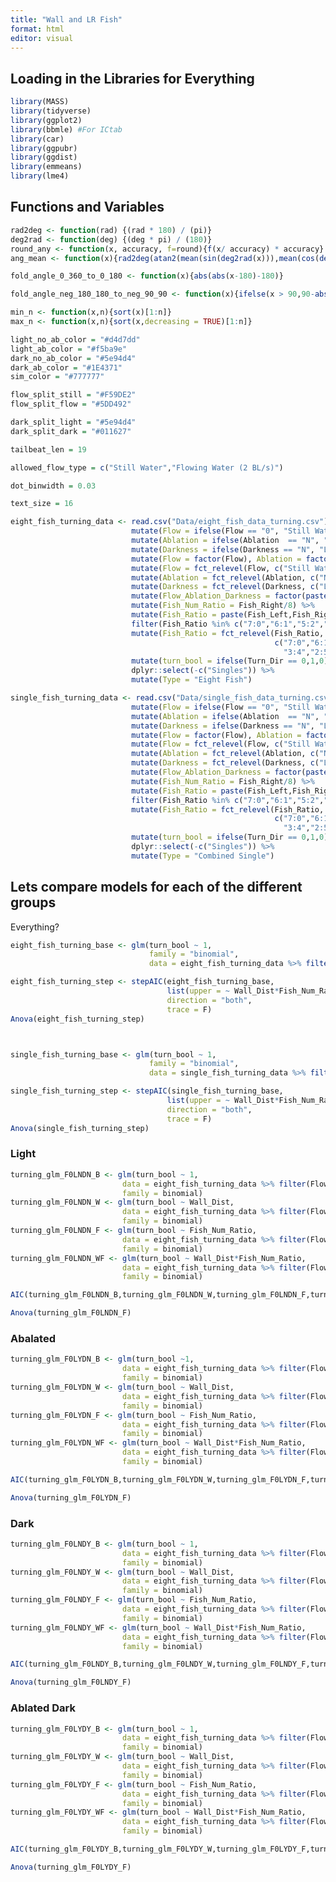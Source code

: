 ```yaml
---
title: "Wall and LR Fish"
format: html
editor: visual
---
```


## Loading in the Libraries for Everything

```r
library(MASS)
library(tidyverse)
library(ggplot2)
library(bbmle) #For ICtab
library(car)
library(ggpubr)
library(ggdist)
library(emmeans)
library(lme4)
```

## Functions and Variables

```r
rad2deg <- function(rad) {(rad * 180) / (pi)}
deg2rad <- function(deg) {(deg * pi) / (180)}
round_any <- function(x, accuracy, f=round){f(x/ accuracy) * accuracy}
ang_mean <- function(x){rad2deg(atan2(mean(sin(deg2rad(x))),mean(cos(deg2rad(x)))))}

fold_angle_0_360_to_0_180 <- function(x){abs(abs(x-180)-180)}

fold_angle_neg_180_180_to_neg_90_90 <- function(x){ifelse(x > 90,90-abs(90-x),ifelse(x < -90, -90+abs(-90-x), x))}

min_n <- function(x,n){sort(x)[1:n]}
max_n <- function(x,n){sort(x,decreasing = TRUE)[1:n]}

light_no_ab_color = "#d4d7dd"
light_ab_color = "#f5ba9e"
dark_no_ab_color = "#5e94d4"
dark_ab_color = "#1E4371"
sim_color = "#777777"

flow_split_still = "#F59DE2"
flow_split_flow = "#5DD492"

dark_split_light = "#5e94d4"
dark_split_dark = "#011627"

tailbeat_len = 19

allowed_flow_type = c("Still Water","Flowing Water (2 BL/s)")

dot_binwidth = 0.03

text_size = 16
```


```r

eight_fish_turning_data <- read.csv("Data/eight_fish_data_turning.csv") %>%
                           mutate(Flow = ifelse(Flow == "0", "Still Water", "Flowing Water (2 BL/s)")) %>%
                           mutate(Ablation = ifelse(Ablation  == "N", "No Ablation", "Ablated")) %>%
                           mutate(Darkness = ifelse(Darkness == "N", "Light", "Dark")) %>%
                           mutate(Flow = factor(Flow), Ablation = factor(Ablation), Darkness = factor(Darkness)) %>%
                           mutate(Flow = fct_relevel(Flow, c("Still Water","Flowing Water (2 BL/s)"))) %>%
                           mutate(Ablation = fct_relevel(Ablation, c("No Ablation","Ablated"))) %>%
                           mutate(Darkness = fct_relevel(Darkness, c("Light","Dark"))) %>%
                           mutate(Flow_Ablation_Darkness = factor(paste(Flow,Ablation,Darkness,sep=", "))) %>%
                           mutate(Fish_Num_Ratio = Fish_Right/8) %>%
                           mutate(Fish_Ratio = paste(Fish_Left,Fish_Right,sep=":")) %>%
                           filter(Fish_Ratio %in% c("7:0","6:1","5:2","4:3","3:4","2:5","1:6","0:7")) %>%
                           mutate(Fish_Ratio = fct_relevel(Fish_Ratio,
                                                           c("7:0","6:1","5:2","4:3",
                                                             "3:4","2:5","1:6","0:7"))) %>%
                           mutate(turn_bool = ifelse(Turn_Dir == 0,1,0)) %>% 
                           dplyr::select(-c("Singles")) %>%
                           mutate(Type = "Eight Fish")

single_fish_turning_data <- read.csv("Data/single_fish_data_turning.csv") %>%
                           mutate(Flow = ifelse(Flow == "0", "Still Water", "Flowing Water (2 BL/s)")) %>%
                           mutate(Ablation = ifelse(Ablation  == "N", "No Ablation", "Ablated")) %>%
                           mutate(Darkness = ifelse(Darkness == "N", "Light", "Dark")) %>%
                           mutate(Flow = factor(Flow), Ablation = factor(Ablation), Darkness = factor(Darkness)) %>%
                           mutate(Flow = fct_relevel(Flow, c("Still Water","Flowing Water (2 BL/s)"))) %>%
                           mutate(Ablation = fct_relevel(Ablation, c("No Ablation","Ablated"))) %>%
                           mutate(Darkness = fct_relevel(Darkness, c("Light","Dark"))) %>%
                           mutate(Flow_Ablation_Darkness = factor(paste(Flow,Ablation,Darkness,sep=", "))) %>%
                           mutate(Fish_Num_Ratio = Fish_Right/8) %>%
                           mutate(Fish_Ratio = paste(Fish_Left,Fish_Right,sep=":")) %>%
                           filter(Fish_Ratio %in% c("7:0","6:1","5:2","4:3","3:4","2:5","1:6","0:7")) %>%
                           mutate(Fish_Ratio = fct_relevel(Fish_Ratio,
                                                           c("7:0","6:1","5:2","4:3",
                                                             "3:4","2:5","1:6","0:7"))) %>%
                           mutate(turn_bool = ifelse(Turn_Dir == 0,1,0)) %>% 
                           dplyr::select(-c("Singles")) %>%
                           mutate(Type = "Combined Single")
```

## Lets compare models for each of the different groups

Everything?

```r

eight_fish_turning_base <- glm(turn_bool ~ 1,
                               family = "binomial",
                               data = eight_fish_turning_data %>% filter(Flow == "Still Water"))

eight_fish_turning_step <- stepAIC(eight_fish_turning_base, 
                                   list(upper = ~ Wall_Dist*Fish_Num_Ratio*Ablation*Darkness, lower = ~1), 
                                   direction = "both",
                                   trace = F)
Anova(eight_fish_turning_step)



single_fish_turning_base <- glm(turn_bool ~ 1,
                               family = "binomial",
                               data = single_fish_turning_data %>% filter(Flow_Ablation_Darkness == "Still Water, No Ablation, Light"))

single_fish_turning_step <- stepAIC(single_fish_turning_base, 
                                   list(upper = ~ Wall_Dist*Fish_Num_Ratio, lower = ~1), 
                                   direction = "both",
                                   trace = F)
Anova(single_fish_turning_step)

```


### Light

```r

turning_glm_F0LNDN_B <- glm(turn_bool ~ 1,
                         data = eight_fish_turning_data %>% filter(Flow_Ablation_Darkness == "Still Water, No Ablation, Light"),
                         family = binomial)
turning_glm_F0LNDN_W <- glm(turn_bool ~ Wall_Dist,
                         data = eight_fish_turning_data %>% filter(Flow_Ablation_Darkness == "Still Water, No Ablation, Light"),
                         family = binomial)
turning_glm_F0LNDN_F <- glm(turn_bool ~ Fish_Num_Ratio,
                         data = eight_fish_turning_data %>% filter(Flow_Ablation_Darkness == "Still Water, No Ablation, Light"),
                         family = binomial)
turning_glm_F0LNDN_WF <- glm(turn_bool ~ Wall_Dist*Fish_Num_Ratio,
                         data = eight_fish_turning_data %>% filter(Flow_Ablation_Darkness == "Still Water, No Ablation, Light"),
                         family = binomial)

AIC(turning_glm_F0LNDN_B,turning_glm_F0LNDN_W,turning_glm_F0LNDN_F,turning_glm_F0LNDN_WF) %>% arrange(AIC)

Anova(turning_glm_F0LNDN_F)

```

### Abalated

```r

turning_glm_F0LYDN_B <- glm(turn_bool ~1,
                         data = eight_fish_turning_data %>% filter(Flow_Ablation_Darkness == "Still Water, Ablated, Light"),
                         family = binomial)
turning_glm_F0LYDN_W <- glm(turn_bool ~ Wall_Dist,
                         data = eight_fish_turning_data %>% filter(Flow_Ablation_Darkness == "Still Water, Ablated, Light"),
                         family = binomial)
turning_glm_F0LYDN_F <- glm(turn_bool ~ Fish_Num_Ratio,
                         data = eight_fish_turning_data %>% filter(Flow_Ablation_Darkness == "Still Water, Ablated, Light"),
                         family = binomial)
turning_glm_F0LYDN_WF <- glm(turn_bool ~ Wall_Dist*Fish_Num_Ratio,
                         data = eight_fish_turning_data %>% filter(Flow_Ablation_Darkness == "Still Water, Ablated, Light"),
                         family = binomial)

AIC(turning_glm_F0LYDN_B,turning_glm_F0LYDN_W,turning_glm_F0LYDN_F,turning_glm_F0LYDN_WF) %>% arrange(AIC)

Anova(turning_glm_F0LYDN_F)

```

### Dark

```r

turning_glm_F0LNDY_B <- glm(turn_bool ~ 1,
                         data = eight_fish_turning_data %>% filter(Flow_Ablation_Darkness == "Still Water, No Ablation, Dark"),
                         family = binomial)
turning_glm_F0LNDY_W <- glm(turn_bool ~ Wall_Dist,
                         data = eight_fish_turning_data %>% filter(Flow_Ablation_Darkness == "Still Water, No Ablation, Dark"),
                         family = binomial)
turning_glm_F0LNDY_F <- glm(turn_bool ~ Fish_Num_Ratio,
                         data = eight_fish_turning_data %>% filter(Flow_Ablation_Darkness == "Still Water, No Ablation, Dark"),
                         family = binomial)
turning_glm_F0LNDY_WF <- glm(turn_bool ~ Wall_Dist*Fish_Num_Ratio,
                         data = eight_fish_turning_data %>% filter(Flow_Ablation_Darkness == "Still Water, No Ablation, Dark"),
                         family = binomial)

AIC(turning_glm_F0LNDY_B,turning_glm_F0LNDY_W,turning_glm_F0LNDY_F,turning_glm_F0LNDY_WF) %>% arrange(AIC)

Anova(turning_glm_F0LNDY_F)

```

### Ablated Dark

```r

turning_glm_F0LYDY_B <- glm(turn_bool ~ 1,
                         data = eight_fish_turning_data %>% filter(Flow_Ablation_Darkness == "Still Water, Ablated, Dark"),
                         family = binomial)
turning_glm_F0LYDY_W <- glm(turn_bool ~ Wall_Dist,
                         data = eight_fish_turning_data %>% filter(Flow_Ablation_Darkness == "Still Water, Ablated, Dark"),
                         family = binomial)
turning_glm_F0LYDY_F <- glm(turn_bool ~ Fish_Num_Ratio,
                         data = eight_fish_turning_data %>% filter(Flow_Ablation_Darkness == "Still Water, Ablated, Dark"),
                         family = binomial)
turning_glm_F0LYDY_WF <- glm(turn_bool ~ Wall_Dist*Fish_Num_Ratio,
                         data = eight_fish_turning_data %>% filter(Flow_Ablation_Darkness == "Still Water, Ablated, Dark"),
                         family = binomial)

AIC(turning_glm_F0LYDY_B,turning_glm_F0LYDY_W,turning_glm_F0LYDY_F,turning_glm_F0LYDY_WF) %>% arrange(AIC)

Anova(turning_glm_F0LYDY_F)

```

